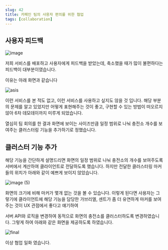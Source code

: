 ```yaml
---
slug: 42
title: 카페인 팀의 사용자 편의를 위한 협업
tags: [collaboration]
---
```


## 사용자 피드백

![image](https://github.com/woowacourse/service-apply/assets/106640954/e38ba7d6-7a56-43e3-926d-fdd5e1a8f80f)

저희 서비스를 배포하고 사용자에게 피드백을 받았는데, 축소했을 때가 많이 불편하다는 피드백이 대부분이였습니다.

이유는 아래 화면과 같습니다

![asis](https://github.com/woowacourse-teams/2023-car-ffeine/assets/106640954/8792447a-5e3b-4afe-b556-2ef20e1c9cfd)

이런 서비스를 본 적도 없고, 이런 서비스를 사용하고 싶지도 않을 것 입니다. 해당 부분의 문제를 알고 있었지만 어떻게 표현해주는 것이 좋고, 구현할 수 있는 방법이 떠오르지 않아 6차 데모데이까지 미루게 되었습니다.

열심히 팀 회의를 한 결과 화면에 보이는 사이즈만큼 일정 범위로 나눠 충전소 개수를 보여주는 클러스터링 기능을 추가하기로 정했습니다.

## 클러스터 기능 추가

해당 기능을 간단하게 설명드리면 화면의 일정 범위로 나눠 충전소의 개수를 보여주도록 서버에서 계산하여 클라이언트로 전달하도록 했습니다.
하지만 전달한 클러스터링 마커들의 위치가 아래와 같이 예쁘게 보이지 않았습니다.

![image (5)](https://github.com/woowacourse-teams/2023-car-ffeine/assets/106640954/133cb411-68bb-48f7-85a3-eca8a91d23bf)

화면의 크기에 비해 마커가 몇개 없는 것을 볼 수 있습니다. 이렇게 된다면 사용자는
그렇기에 클라이언트에 해당 기능을 담당한 가브리엘, 센트가 좀 더 유연하게 마커를 보여주는 것이 UX 관점에서 좋다고 얘기하여

서버 API와 로직을 변경하여 동적으로 화면의 충전소를 클러스터하도록 변경하였습니다. 그렇게 하여 아래와 같은 화면을 제공하도록 하였습니다.

![final](https://github.com/woowacourse-teams/2023-car-ffeine/assets/106640954/c65d9a51-5d3d-407b-9d72-13f06580a502)


이상 협업 일화 였습니다.
